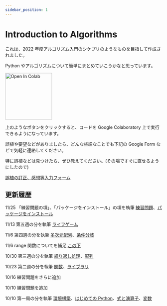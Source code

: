 ```yaml
---
sidebar_position: 1
---
```


# Introduction to Algorithms

これは、2022 年度アルゴリズム入門のシケプリのようなものを目指して作成されました。

Python やアルゴリズムについて簡単にまとめていこうかなと思っています。

<img
  src="https://colab.research.google.com/assets/colab-badge.svg"
  alt="Open In Colab"
  width="150"
/>

上のようなボタンをクリックすると、コードを Google Colaboratory 上で実行できるようになっています。

誤植や要望などがありましたら、どんな些細なことでも下記の Google Form などで気軽に連絡してください。

特に誤植などは見つけたら、ぜひ教えてください。(その場ですぐに直せるようにしたので)

[誤植の訂正、感想等入力フォーム](https://forms.gle/QrtQh7TLPPF6dGci7)

## 更新履歴

11/25 「練習問題の項」、「パッケージをインストール」の項を執筆 [練習問題](/docs/01python/11practice/)、[パッケージをインストール](/docs/01python/07pip/)

11/13 第五週の分を執筆 [ライフゲーム](/docs/02advanced/01life-game/)

11/6 第四週の分を執筆 [多次元配列](/docs/01python/09multi-array/)、[条件分岐](/docs/01python/10if/)

11/6 range 関数についてを補足 [この下](/docs/01python/08array/#%E5%95%8F%E9%A1%8C-1)

10/30 第三週の分を執筆 [繰り返し処理](/docs/01python/07for/)、[配列](/docs/01python/08array/)

10/23 第二週の分を執筆 [関数](/docs/01python/05function/)、[ライブラリ](/docs/01python/06library/)

10/16 練習問題をさらに追加

10/10 練習問題を追加

10/10 第一周の分を執筆 [環境構築](/docs/01python/01google-colaboratory/)、[はじめての Python](/docs/01python/02get-started/)、[式と演算子](/docs/01python/03expressions/)、[変数](/docs/01python/04variables/)
